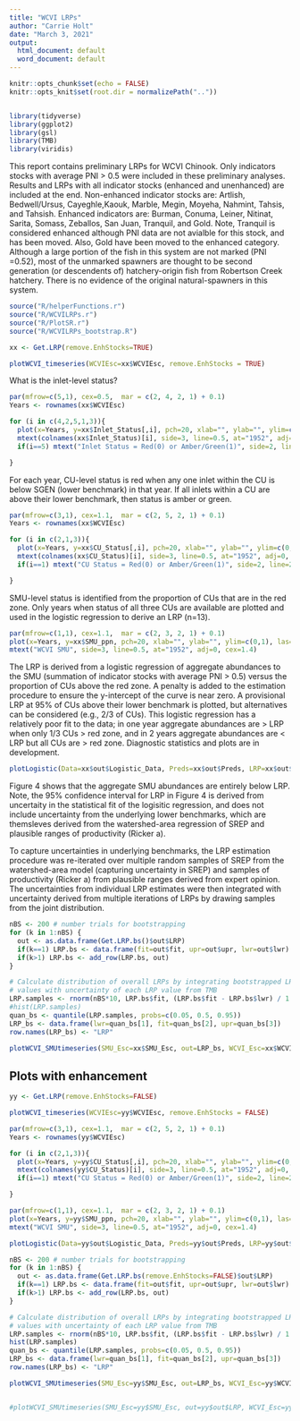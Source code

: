 ```yaml
---
title: "WCVI LRPs"
author: "Carrie Holt"
date: "March 3, 2021"
output:
  html_document: default
  word_document: default
---
```


```r
knitr::opts_chunk$set(echo = FALSE)
knitr::opts_knit$set(root.dir = normalizePath(".."))  


library(tidyverse)
library(ggplot2)
library(gsl)
library(TMB)
library(viridis)

```

This report contains preliminary LRPs for WCVI Chinook. Only indicators stocks with average PNI > 0.5 were included in these preliminary analyses. Results and LRPs with all indicator stocks (enhanced and unenhanced) are included at the end.  Non-enhanced indicator stocks are: Artlish, Bedwell/Ursus, Cayeghle,Kaouk, Marble, Megin, Moyeha, Nahmint, Tahsis, and Tahsish. Enhanced indicators are: Burman,  Conuma, Leiner, Nitinat, Sarita,  Somass,  Zeballos,  San Juan, Tranquil, and Gold. Note, Tranquil is considered enhanced although PNI data are not avialble for this stock, and has been moved. Also, Gold have been moved to the enhanced category. Although a large portion of the fish in this system are not marked (PNI =0.52), most of the unmarked spawners are thought to be second generation (or descendents of) hatchery-origin fish from Robertson Creek hatchery. There is no evidence of the original natural-spawners in this system.


```r
source("R/helperFunctions.r")
source("R/WCVILRPs.r")
source("R/PlotSR.r")
source("R/WCVILRPs_bootstrap.R")

xx <- Get.LRP(remove.EnhStocks=TRUE)

plotWCVI_timeseries(WCVIEsc=xx$WCVIEsc, remove.EnhStocks = TRUE)


```
What is the inlet-level status?
```r

par(mfrow=c(5,1), cex=0.5,  mar = c(2, 4, 2, 1) + 0.1)
Years <- rownames(xx$WCVIEsc)

for (i in c(4,2,5,1,3)){
  plot(x=Years, y=xx$Inlet_Status[,i], pch=20, xlab="", ylab="", ylim=c(0,1), las=1 , yaxp=c(0,1,1))
  mtext(colnames(xx$Inlet_Status)[i], side=3, line=0.5, at="1952", adj=0, cex=0.8)
  if(i==5) mtext("Inlet Status = Red(0) or Amber/Green(1)", side=2, line=2, cex=1)

}


```


For each year, CU-level status is red when any one inlet within the CU is below SGEN (lower benchmark) in that year.  If all inlets within a CU are above their lower benchmark, then status is amber or green.

```r

par(mfrow=c(3,1), cex=1.1,  mar = c(2, 5, 2, 1) + 0.1)
Years <- rownames(xx$WCVIEsc)

for (i in c(2,1,3)){
  plot(x=Years, y=xx$CU_Status[,i], pch=20, xlab="", ylab="", ylim=c(0,1), las=1 , yaxp=c(0,1,1))
  mtext(colnames(xx$CU_Status)[i], side=3, line=0.5, at="1952", adj=0, cex=1.2)
  if(i==1) mtext("CU Status = Red(0) or Amber/Green(1)", side=2, line=2, cex=1.4)

}

```

SMU-level status is identified from the proportion of CUs that are in the red zone. Only years when status of all three CUs are available are plotted and used in the logistic regression to derive an LRP (n=13).
```r


par(mfrow=c(1,1), cex=1.1,  mar = c(2, 3, 2, 1) + 0.1)
plot(x=Years, y=xx$SMU_ppn, pch=20, xlab="", ylab="", ylim=c(0,1), las=1)
mtext("WCVI SMU", side=3, line=0.5, at="1952", adj=0, cex=1.4)

```

The LRP is derived from a logistic regression of aggregate abundances to the SMU (summation of indicator stocks with average PNI > 0.5)  versus the proportion of CUs above the red zone. A penalty is added to the estimation procedure to ensure the y-intercept of the curve is near zero. A provisional LRP at 95% of CUs above their lower benchmark is plotted, but alternatives can be considered (e.g., 2/3 of CUs). This logistic regression has a relatively poor fit to the data; in one year aggregate abundances are > LRP when only 1/3 CUs > red zone, and in 2 years aggregate abundances are < LRP but all CUs are > red zone. Diagnostic statistics and plots are in development.

```r

plotLogistic(Data=xx$out$Logistic_Data, Preds=xx$out$Preds, LRP=xx$out$LRP, useGenMean = F, plotName="WCVI_logReg_noEnh", outDir="DataOut", p=0.95)

```

Figure 4 shows that the aggregate SMU abundances are entirely below LRP. Note, the 95% confidence interval for LRP in Figure 4 is derived from uncertaity in the statistical fit of the logisitic regression, and does not include uncertainty from the underlying lower benchmarks, which are themsleves derived from the watershed-area regression of SREP and plausible ranges of productivity (Ricker a). 

To capture uncertainties in underlying benchmarks, the LRP estimation procedure was re-iterated over multiple random samples of SREP from the watershed-area model (capturing uncertainty in SREP) and samples of productivity (Ricker a) from plausible ranges derived from expert opinion. The uncertainties from individual LRP estimates were then integrated with uncertainty derived from multiple iterations of LRPs by drawing samples from the joint distribution.
```r


nBS <- 200 # number trials for bootstrapping
for (k in 1:nBS) {
  out <- as.data.frame(Get.LRP.bs()$out$LRP) 
  if(k==1) LRP.bs <- data.frame(fit=out$fit, upr=out$upr, lwr=out$lwr)
  if(k>1) LRP.bs <- add_row(LRP.bs, out)
}


```

```r
# Calculate distribution of overall LRPs by integrating bootstrapped LRP 
# values with uncertainty of each LRP value from TMB
LRP.samples <- rnorm(nBS*10, LRP.bs$fit, (LRP.bs$fit - LRP.bs$lwr) / 1.96)
#hist(LRP.samples)
quan_bs <- quantile(LRP.samples, probs=c(0.05, 0.5, 0.95))
LRP_bs <- data.frame(lwr=quan_bs[1], fit=quan_bs[2], upr=quan_bs[3])
row.names(LRP_bs) <- "LRP"

plotWCVI_SMUtimeseries(SMU_Esc=xx$SMU_Esc, out=LRP_bs, WCVI_Esc=xx$WCVIEsc)


```
## Plots with enhancement
```r
yy <- Get.LRP(remove.EnhStocks=FALSE)

plotWCVI_timeseries(WCVIEsc=yy$WCVIEsc, remove.EnhStocks = FALSE)
```

```r

par(mfrow=c(3,1), cex=1.1,  mar = c(2, 5, 2, 1) + 0.1)
Years <- rownames(yy$WCVIEsc)

for (i in c(2,1,3)){
  plot(x=Years, y=yy$CU_Status[,i], pch=20, xlab="", ylab="", ylim=c(0,1), las=1 , yaxp=c(0,1,1))
  mtext(colnames(yy$CU_Status)[i], side=3, line=0.5, at="1952", adj=0, cex=1.2)
  if(i==1) mtext("CU Status = Red(0) or Amber/Green(1)", side=2, line=2, cex=1.4)

}

```
```r


par(mfrow=c(1,1), cex=1.1,  mar = c(2, 3, 2, 1) + 0.1)
plot(x=Years, y=yy$SMU_ppn, pch=20, xlab="", ylab="", ylim=c(0,1), las=1)
mtext("WCVI SMU", side=3, line=0.5, at="1952", adj=0, cex=1.4)


```

```r

plotLogistic(Data=yy$out$Logistic_Data, Preds=yy$out$Preds, LRP=yy$out$LRP, useGenMean = F, plotName="WCVI_logReg_noEnh", outDir="DataOut", p=0.95)

```

```r

nBS <- 200 # number trials for bootstrapping
for (k in 1:nBS) {
  out <- as.data.frame(Get.LRP.bs(remove.EnhStocks=FALSE)$out$LRP) 
  if(k==1) LRP.bs <- data.frame(fit=out$fit, upr=out$upr, lwr=out$lwr)
  if(k>1) LRP.bs <- add_row(LRP.bs, out)
}


```
```r
# Calculate distribution of overall LRPs by integrating bootstrapped LRP 
# values with uncertainty of each LRP value from TMB
LRP.samples <- rnorm(nBS*10, LRP.bs$fit, (LRP.bs$fit - LRP.bs$lwr) / 1.96)
hist(LRP.samples)
quan_bs <- quantile(LRP.samples, probs=c(0.05, 0.5, 0.95))
LRP_bs <- data.frame(lwr=quan_bs[1], fit=quan_bs[2], upr=quan_bs[3])
row.names(LRP_bs) <- "LRP"

plotWCVI_SMUtimeseries(SMU_Esc=yy$SMU_Esc, out=LRP_bs, WCVI_Esc=yy$WCVIEsc)


#plotWCVI_SMUtimeseries(SMU_Esc=yy$SMU_Esc, out=yy$out$LRP, WCVI_Esc=yy$WCVIEsc)

```

